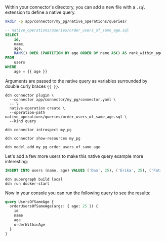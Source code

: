 Within your connector's directory, you can add a new file with a `.sql` extension to define a native query.

```sh title="Create a new directory to store your native queries:"
mkdir -p app/connector/my_pg/native_operations/queries/
```

```sql title="Create a new file in your connector's directory:"
-- native_operations/queries/order_users_of_same_age.sql
SELECT
    id,
    name,
    age,
    RANK() OVER (PARTITION BY age ORDER BY name ASC) AS rank_within_age
FROM
    users
WHERE
    age = {{ age }}
```

Arguments are passed to the native query as variables surrounded by double curly braces `{{ }}`.

```ddn title="Then, use the PostgreSQL connector's plugin to add the native query to your connector's configuration:"
ddn connector plugin \
  --connector app/connector/my_pg/connector.yaml \
  -- \
  native-operation create \
  --operation-path native_operations/queries/order_users_of_same_age.sql \
  --kind query
```

```ddn title="Introspect your PostgreSQL instance:"
ddn connector introspect my_pg
```

```ddn title="Show the found resources:"
ddn connector show-resources my_pg
```

```ddn title="Then, add your model:"
ddn model add my_pg order_users_of_same_age
```

Let's add a few more users to make this native query example more interesting:

```sql
INSERT INTO users (name, age) VALUES ('Dan', 25), ('Erika', 25), ('Fatima', 25), ('Gabe', 25);
```

```title="Build and serve your supergraph API:"
ddn supergraph build local
ddn run docker-start
```

Now in your console you can run the following query to see the results:

```graphql
query UsersOfSameAge {
  orderUsersOfSameAge(args: { age: 25 }) {
    id
    name
    age
    orderWithinAge
  }
}
```
